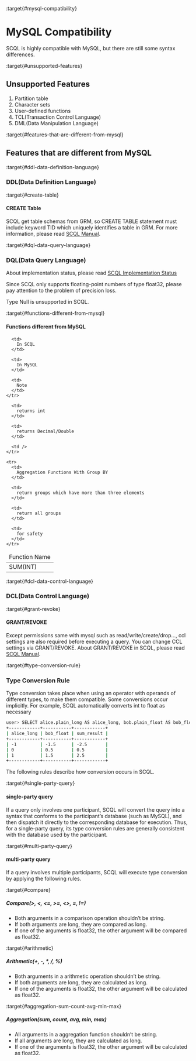 :target{#mysql-compatibility}

# MySQL Compatibility

SCQL is highly compatible with MySQL, but there are still some syntax differences.

:target{#unsupported-features}

## Unsupported Features

1. Partition table
2. Character sets
3. User-defined functions
4. TCL(Transaction Control Language)
5. DML(Data Manipulation Language)

:target{#features-that-are-different-from-mysql}

## Features that are different from MySQL

:target{#ddl-data-definition-language}

### DDL(Data Definition Language)

:target{#create-table}

#### CREATE Table

SCQL get table schemas from GRM, so CREATE TABLE statement must include keyword TID which uniquely identifies a table in GRM. For more information, please read [SCQL Manual](scql_manual.mdx).

:target{#dql-data-query-language}

### DQL(Data Query Language)

About implementation status, please read [SCQL Implementation Status](scql_status.mdx)

<Container type="note">
  Since SCQL only supports floating-point numbers of type float32, please pay attention to the problem of precision loss.

  Type Null is unsupported in SCQL.
</Container>

:target{#functions-different-from-mysql}

#### Functions different from MySQL

<table>
  <thead>
    <tr>
      <td>
        Function Name
      </td>

      <td>
        In SCQL
      </td>

      <td>
        In MySQL
      </td>

      <td>
        Note
      </td>
    </tr>
  </thead>

  <tbody>
    <tr>
      <td>
        SUM(INT)
      </td>

      <td>
        returns int
      </td>

      <td>
        returns Decimal/Double
      </td>

      <td />
    </tr>

    <tr>
      <td>
        Aggregation Functions With Group BY
      </td>

      <td>
        return groups which have more than three elements
      </td>

      <td>
        return all groups
      </td>

      <td>
        for safety
      </td>
    </tr>
  </tbody>
</table>

:target{#dcl-data-control-language}

### DCL(Data Control Language)

:target{#grant-revoke}

#### GRANT/REVOKE

Except permissions same with mysql such as read/write/create/drop…, ccl settings are also required before executing a query. You can change CCL settings via GRANT/REVOKE. About GRANT/REVOKE in SCQL, please read [SCQL Manual](scql_manual.mdx).

:target{#type-conversion-rule}

### Type Conversion Rule

Type conversion takes place when using an operator with operands of different types, to make them compatible. Some conversions occur implicitly.
For example, SCQL automatically converts int to float as necessary

```bash
user> SELECT alice.plain_long AS alice_long, bob.plain_float AS bob_float, alice.plain_long + bob.plain_float AS sum_result FROM alice INNER JOIN bob ON alice.id = bob.id;
+------------+-----------+------------+
| alice_long | bob_float | sum_result |
+------------+-----------+------------+
| -1         | -1.5      | -2.5       |
| 0          | 0.5       | 0.5        |
| 1          | 1.5       | 2.5        |
+------------+-----------+------------+
```

The following rules describe how conversion occurs in SCQL.

:target{#single-party-query}

#### single-party query

If a query only involves one participant, SCQL will convert the query into a syntax that conforms to the participant’s database (such as MySQL),
and then dispatch it directly to the corresponding database for execution. Thus, for a single-party query, its type conversion rules are generally
consistent with the database used by the participant.

:target{#multi-party-query}

#### multi-party query

If a query involves multiple participants, SCQL will execute type conversion by applying the following rules.

:target{#compare}

##### Compare(>, \<, \<=, >=, \<>, =, !=)

- Both arguments in a comparison operation shouldn’t be string.
- If both arguments are long, they are compared as long.
- If one of the arguments is float32, the other argument will be compared as float32.

:target{#arithmetic}

##### Arithmetic(+, -, \*, /, %)

- Both arguments in a arithmetic operation shouldn’t be string.
- If both arguments are long, they are calculated as long.
- If one of the arguments is float32, the other argument will be calculated as float32.

:target{#aggregation-sum-count-avg-min-max}

##### Aggregation(sum, count, avg, min, max)

- All arguments in a aggregation function shouldn’t be string.
- If all arguments are long, they are calculated as long.
- If one of the arguments is float32, the other argument will be calculated as float32.
